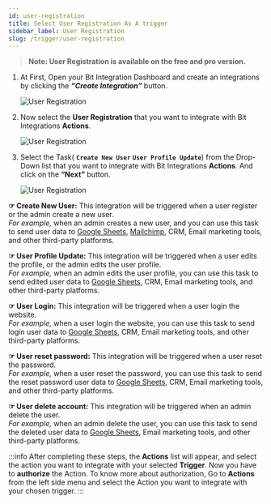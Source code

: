 ```yaml
---
id: user-registration 
title: Select User Registration As A trigger
sidebar_label: User Registration
slug: /trigger/user-registration
---
```



> **Note: User Registration is available on the free and pro version.**

1. At First, Open your Bit Integration Dashboard and create an integrations by clicking the **_“Create Integration”_** button.

   <Image src="trigger/_create-integrations" alt="User Registration" w="1020" h="350" />

2. Now select the **User Registration** that you want to integrate with Bit Integrations **Actions**.

   <Image src="trigger/user-reg/_select-trigger" alt="User Registration" w="1020" h="350" />

3. Select the Task( **`Create New User`** **`User Profile Update`**) from the Drop-Down list that you want to integrate with Bit Integrations **Actions**. And click on the **“Next”** button.

   <Image src="trigger/user-reg/selec-form-or-task-name" alt="User Registration" w="1020" h="350"/>

**☞ Create New User:** This integration will be triggered when a user register or the admin create a new user.   
*For example,* when an admin creates a new user, and you can use this task to send user data to [Google Sheets](https://docs.bit-integrations.bitapps.pro/integrations/google-sheet), [Mailchimp](https://docs.bit-integrations.bitapps.pro/integrations/wpcf7-mailchimp), CRM, Email marketing tools, and other third-party platforms.

**☞ User Profile Update:** This integration will be triggered when a user edits the profile, or the admin edits the user profile.   
*For example,* when an admin edits the user profile, you can use this task to send edited user data to [Google Sheets](https://docs.bit-integrations.bitapps.pro/integrations/google-sheet), CRM, Email marketing tools, and other third-party platforms.

**☞ User Login:** This integration will be triggered when a user login the website.    
*For example,* when a user login the website, you can use this task to send login user data to [Google Sheets](https://docs.bit-integrations.bitapps.pro/integrations/google-sheet), CRM, Email marketing tools, and other third-party platforms.

**☞ User reset password:** This integration will be triggered when a user reset the password.   
*For example,* when a user reset the password, you can use this task to send the reset password user data to [Google Sheets](https://docs.bit-integrations.bitapps.pro/integrations/google-sheet), CRM, Email marketing tools, and other third-party platforms.

**☞ User delete account:** This integration will be triggered when an admin delete the user.   
*For example,* when an admin delete the user, you can use this task to send the deleted user data to [Google Sheets](https://docs.bit-integrations.bitapps.pro/integrations/google-sheet), Email marketing tools, and other third-party platforms.

:::info
  After completing these steps, the **Actions** list will appear, and select the action you want to integrate with your selected **Trigger**. Now you have to **authorize** the Action. To know more about authorization, Go to **Actions** from the left side menu and select the Action you want to integrate with your chosen trigger.
:::

<Feedback/>